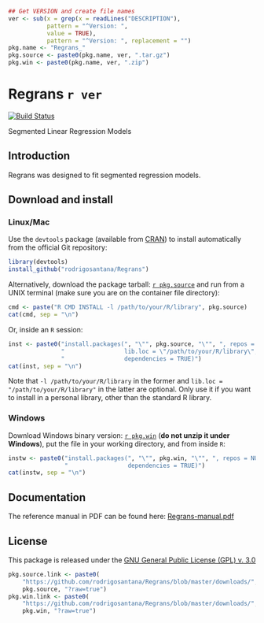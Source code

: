 ```r
## Get VERSION and create file names
ver <- sub(x = grep(x = readLines("DESCRIPTION"),
           pattern = "^Version: ",
           value = TRUE),
           pattern = "^Version: ", replacement = "")
pkg.name <- "Regrans_"
pkg.source <- paste0(pkg.name, ver, ".tar.gz")
pkg.win <- paste0(pkg.name, ver, ".zip")
```

# Regrans `r ver`

[![Build Status](https://travis-ci.org/rodrigosantana/Regrans.svg)](https://travis-ci.org/rodrigosantana/Regrans)

Segmented Linear Regression Models

## Introduction

Regrans was designed to fit segmented regression models.

## Download and install

### Linux/Mac

Use the `devtools` package (available from
[CRAN](http://cran-r.c3sl.ufpr.br/web/packages/devtools/index.html)) to
install automatically from the official Git repository:

```r
library(devtools)
install_github("rodrigosantana/Regrans")
```

Alternatively, download the package tarball: [`r pkg.source`][]
and run from a UNIX terminal (make sure you are on the container file
directory):

```r
cmd <- paste("R CMD INSTALL -l /path/to/your/R/library", pkg.source)
cat(cmd, sep = "\n")
```

Or, inside an `R` session:


```r
inst <- paste0("install.packages(", "\"", pkg.source, "\"", ", repos = NULL,\n",
               "                 lib.loc = \"/path/to/your/R/library\",\n",
               "                 dependencies = TRUE)")
cat(inst, sep = "\n")
```

Note that `-l /path/to/your/R/library` in the former and `lib.loc =
"/path/to/your/R/library"` in the latter are optional. Only use it if you
want to install in a personal library, other than the standard R
library.

### Windows

Download Windows binary version: [`r pkg.win`][] (**do not unzip
it under Windows**), put the file in your working directory, and from
inside `R`:

```r
instw <- paste0("install.packages(", "\"", pkg.win, "\"", ", repos = NULL,\n",
                "                 dependencies = TRUE)")
cat(instw, sep = "\n")
```

## Documentation

The reference manual in PDF can be found here: [Regrans-manual.pdf][]

## License

This package is released under the
[GNU General Public License (GPL) v. 3.0](http://www.gnu.org/licenses/gpl-3.0.html)

```r
pkg.source.link <- paste0(
    "https://github.com/rodrigosantana/Regrans/blob/master/downloads/",
    pkg.source, "?raw=true")
pkg.win.link <- paste0(
    "https://github.com/rodrigosantana/Regrans/blob/master/downloads/",
    pkg.win, "?raw=true")
```

[`r pkg.source`]: `r pkg.source.link`
[`r pkg.win`]: `r pkg.win.link`
[Regrans-manual.pdf]: https://github.com/rodrigosantana/Regrans/raw/master/downloads/Regrans-manual.pdf
